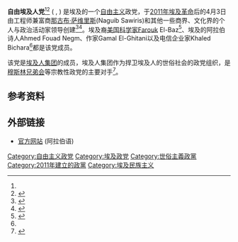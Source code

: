 {{Infobox political party
|country      = 埃及
|colorcode    = 红色
|name_english = The Free Egyptians Party
|name_native  = Al-Masreyeen Al-Ahrrar
|logo         = [[File:Party_logo.jpg|240px]]
|founder      = [[Naguib_Sawiris|Naguib Sawiris]]
|leader     =
|chairman   =
|president  = [[Ahmed_Hassan_Said|Ahmed Hassan Said]]<ref name="Ahram2">{{Citation |first=Ekram |last=Ibrahim |title=31 members resign from Free Egyptians Party |newspaper=Ahram Online |date=16 June 2011 |url=http://english.ahram.org.eg/NewsContent/1/64/14426/Egypt/Politics-/-members-resign-from-Free-Egyptians-Party.aspx |accessdate=5 Sep 2011}}</ref><br>Hani Sarie-Eldin<ref>{{Citation |first=Mahmoud |last=Hussein |title=Free Egyptians welcome collaboration, even with Islamists |newspaper=Youm7 English Edition |date=27 July 2011 |url=http://english.youm7.com/News.asp?NewsID=342712 |accessdate=5 Sep 2011 }}{{dead link|date=2018年1月 |bot=InternetArchiveBot |fix-attempted=yes }}</ref><br>Basel Adel<ref>{{Citation |first=Tamim |last=Elyan |title=Political powers gear up for Ramadan, prepare for elections |newspaper=Daily News Egypt |date=2 Aug 2011 |url=http://www.thedailynewsegypt.com/egypt/political-powers-gear-up-for-ramadan-prepare-for-elections.html |accessdate=23 Aug 2011}}</ref>
|secretary        =
|spokesperson     =
|foundation       = 2011年4月3日
|dissolution      =
|headquarters     ={{EGY}}[[开罗|开罗]]
|newspaper        =
|youth_wing       =
|membership_year  = 2011
|membership       = 100,000<ref name="100,000">{{Citation |first=Yasmine |last=Saleh |title=Liberal Egyptian party secures 100,000 members |newspaper=The Daily News Egypt |date=26 Aug 2011 |url=http://thedailynewsegypt.com/egypt/liberal-egyptian-party-secures-100000-members.html |accessdate=5 Sep 2011}}</ref>
|position          = [[中间派|中间派]]
|ideology          = [[自由主义|自由主义]]<ref name="Almasry Alyoum"/><ref name="100,000"/><ref name="troublemakers">{{Citation |title=Free Egyptians party sacks five 'troublemakers' |newspaper=Ahram Online |date=17 July 2011 |url=http://english.ahram.org.eg/NewsContent/1/64/16601/Egypt/Politics-/Free-Egyptians-party-sacks-five-troublemakers.aspx |accessdate=5 Sep 2011}}</ref><br>[[世俗主义|世俗主义]]<ref>{{Cite web |url=http://www.france24.com/ar/20110707-egypt-new-political-laicity-liberal-party-naguib-sawiriss-businessman |title=存档副本 |access-date=2013-12-16 |archive-url=https://web.archive.org/web/20140104203813/http://www.france24.com/ar/20110707-egypt-new-political-laicity-liberal-party-naguib-sawiriss-businessman/ |archive-date=2014-01-04 |dead-url=yes }}</ref> <br/>[[民族主义|民族主义]]
|national           = [[埃及人集团|埃及人集团]]
|international      =
|affiliation1_title =
|affiliation1 =
|colours      = 红色、白色和黑色
|website      = [http://www.almasreyeenalahrrar.org El-Masreen El-Ahrar Party]
|seats1_title = [[埃及人民议会|人民议会]]
|seats1       = {{Infobox political party/seats|65|508|hex={{Egyptian Bloc/meta/color}}}}
}}

'''自由埃及人党'''<ref name="DNE"/><ref>{{Citation |url=http://english.aljazeera.net/category/organisation/free-egyptians-party |title=Free Egyptians Party |publisher=[[Al_Jazeera_English|Al Jazeera English]] |accessdate=25 June 2011 |deadurl=yes |archiveurl=https://web.archive.org/web/20110519201828/http://english.aljazeera.net/category/organisation/free-egyptians-party |archivedate=2011年5月19日 }}</ref> ({{lang-ar|حزب المصريين الأحرار}} ''{{transl|ar|ALA-LC|ḥizb al-Maṣrīyīn al-aḥrār}}'', {{IPA-arz|ħezb el mɑsˤɾejˈjiːn el ʔɑħˈɾˤɑːɾˤ|}}) 是埃及的一个[[自由主义|自由主义]]政党，于[[2011年埃及革命|2011年埃及革命]]后的4月3日由工程师兼富商[[那古布·萨维里斯|那古布·萨维里斯]](Naguib Sawiris)和其他一些商界、文化界的个人与政治活动家领导创建<ref name="DNE">{{Citation |url=http://www.thedailynewsegypt.com/egypt/sawiris-launches-new-free-egyptians-party.html |first=Tamim |last=Elyan |title=Sawiris launches new Free Egyptians Party |newspaper=The [[Daily_News_Egypt|Daily News Egypt]].com |date=4 Apr 2011 |accessdate=25 June 2011}}</ref><ref name="Almasry Alyoum">{{Citation |url=http://www.almasryalyoum.com/en/node/386398 |first=Heba |last=Afify |title=Naguib Sawiris launches liberal 'Free Egyptians Party' |newspaper=[[Almasry_Alyoum|Almasry Alyoum]] |date=4 Apr 2011 |accessdate=28 June 2011}}</ref>。埃及裔[[美国|美国]][[科学家|科学家]]Farouk El-Baz<ref>{{Citation |url=http://english.ahram.org.eg/NewsContent/1/64/10445/Egypt/Politics-/Farouk-ElBaz-joins-Free-Egyptians%E2%80%99-Party.aspx |title=Farouk El-Baz joins Free Egyptians’ Party |newspaper=[[Al-Ahram|Al-Ahram]] Online |date=20 Apr 2011 |accessdate=28 June 2011}}</ref>、埃及的阿拉伯诗人Ahmed Fouad Negm、作家Gamal El-Ghitani以及电信企业家Khaled Bichara<ref name="Almasry Alyoum"/>都是该党成员。

该党是[[埃及人集团|埃及人集团]]的成员，埃及人集团作为捍卫埃及人的世俗社会的政党组织，是[[穆斯林兄弟会|穆斯林兄弟会]]等宗教性政党的主要对手<ref name="Arabiya">{{Citation |first=Yasmine |last=Saleh |title=Egypt liberals launch ‘The Egyptian Bloc’ to counter Islamists in Nov. vote |newspaper=Al Arabiya News |date=16 Aug 2011 |url=http://www.alarabiya.net/articles/2011/08/16/162562.html |accessdate=4 Sep 2011 |deadurl=yes |archiveurl=https://web.archive.org/web/20111227113023/http://www.alarabiya.net/articles/2011/08/16/162562.html |archivedate=2011-12-27 }}</ref>。

==参考资料==
<references/>

==外部链接==
* [https://web.archive.org/web/20190508064132/http://www.almasreyeenalahrrar.org/ 官方网站] (阿拉伯语)

[[Category:自由主义政党|Category:自由主义政党]]
[[Category:埃及政党|Category:埃及政党]]
[[Category:世俗主義政黨|Category:世俗主義政黨]]
[[Category:2011年建立的政黨|Category:2011年建立的政黨]]
[[Category:埃及民族主义|Category:埃及民族主义]]
